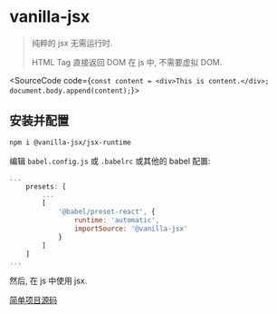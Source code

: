 
# vanilla-jsx

> 纯粹的 jsx 无需运行时.
>
> HTML Tag 直接返回 DOM 在 js 中, 不需要虚拟 DOM.

<SourceCode code={`const content = <div>This is content.</div>;
document.body.append(content);`}></SourceCode>

## 安装并配置

```bash
npm i @vanilla-jsx/jsx-runtime
```

编辑 `babel.config.js` 或 `.babelrc` 或其他的 babel 配置:

```js
...
    presets: [
        ...
        [
            '@babel/preset-react', {
                runtime: 'automatic',
                importSource: '@vanilla-jsx'
            }
        ]
    ]
...
```

然后, 在 js 中使用 jsx.

[简单项目源码](https://github.com/vanilla-jsx/vanilla-jsx/tree/main/examples/simple)
